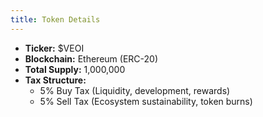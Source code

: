 ```yaml
---
title: Token Details
---
```


- **Ticker:** $VEOI  
- **Blockchain:** Ethereum (ERC-20)  
- **Total Supply:** 1,000,000  
- **Tax Structure:**  
  - 5% Buy Tax (Liquidity, development, rewards)  
  - 5% Sell Tax (Ecosystem sustainability, token burns)